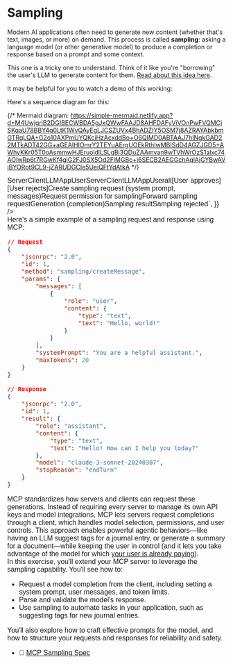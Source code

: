 # Sampling

Modern AI applications often need to generate new content (whether that's text,
images, or more) on demand. This process is called **sampling**: asking a
language model (or other generative model) to produce a completion or response
based on a prompt and some context.

This one is a tricky one to understand. Think of it like you're "borrowing" the
user's LLM to generate content for them.
[Read about this idea here](https://www.epicai.pro/how-to-use-sampling-in-mcp-borrow-the-users-llm-o7nk3).

It may be helpful for you to watch a demo of this working:

<EpicVideo url="https://www.epicai.pro/using-mcp-sampling-in-vs-code-insiders-dd12d" />

Here's a sequence diagram for this:

{/* Mermaid diagram: https://simple-mermaid.netlify.app?d=M4UwjgriB2DGIBECWBDA5gJxQWwFAAJD8AHFDAFyViVOnPwFVQMCjSKqaU78BBY4q0LtK1WvQAyEgLJCSZUVx4BhADZIY5OSM7j8AZRAYAbkbmGTRgLQA+G2o10AXPmUYQKciHzAcxddBo+O6QIMD0ABTAAJ7hINgkGAD22MTkADT42GG+aGEAlHIOmrY2TEYuAErgUOEkRthIwMBISdD4AGZJGD5+AWhyKKr05T0oAsmmwHJEruoldlLSLgBi3QDuZAAmvan9wTVhWrOzS1alxc74AOIwRp6t7RGwKf4glG2FJ0SX5Od2FlMGBc+j6SECB2AEGGchAqlAjGYBwAViBYORpt9CL9-jZARUDGCIe5UeiQFtYdAtkA */}

<div
	dangerouslySetInnerHTML={{
		__html: `<svg aria-roledescription="sequence" role="graphics-document document" viewBox="-50 -10 1387 571" style="max-width: 1387px;" xmlns="http://www.w3.org/2000/svg" width="100%" id="smd-ul1lek8gxje"><g><rect class="actor actor-bottom" ry="3" rx="3" name="Server" height="65" width="150" stroke="#666" fill="#eaeaea" y="485" x="1137"></rect><text style="text-anchor: middle; font-size: 16px; font-weight: 400;" class="actor actor-box" alignment-baseline="central" dominant-baseline="central" y="517.5" x="1212"><tspan dy="0" x="1212">Server</tspan></text></g><g><rect class="actor actor-bottom" ry="3" rx="3" name="Client" height="65" width="150" stroke="#666" fill="#eaeaea" y="485" x="667"></rect><text style="text-anchor: middle; font-size: 16px; font-weight: 400;" class="actor actor-box" alignment-baseline="central" dominant-baseline="central" y="517.5" x="742"><tspan dy="0" x="742">Client</tspan></text></g><g><rect class="actor actor-bottom" ry="3" rx="3" name="LLM" height="65" width="150" stroke="#666" fill="#eaeaea" y="485" x="400"></rect><text style="text-anchor: middle; font-size: 16px; font-weight: 400;" class="actor actor-box" alignment-baseline="central" dominant-baseline="central" y="517.5" x="475"><tspan dy="0" x="475">LLM</tspan></text></g><g><rect class="actor actor-bottom" ry="3" rx="3" name="App" height="65" width="150" stroke="#666" fill="#eaeaea" y="485" x="200"></rect><text style="text-anchor: middle; font-size: 16px; font-weight: 400;" class="actor actor-box" alignment-baseline="central" dominant-baseline="central" y="517.5" x="275"><tspan dy="0" x="275">App</tspan></text></g><g><rect class="actor actor-bottom" ry="3" rx="3" name="User" height="65" width="150" stroke="#666" fill="#eaeaea" y="485" x="0"></rect><text style="text-anchor: middle; font-size: 16px; font-weight: 400;" class="actor actor-box" alignment-baseline="central" dominant-baseline="central" y="517.5" x="75"><tspan dy="0" x="75">User</tspan></text></g><g><line name="Server" stroke="#999" stroke-width="0.5px" class="actor-line 200" y2="485" x2="1212" y1="65" x1="1212" id="actor163"></line><g id="root-163"><rect class="actor actor-top" ry="3" rx="3" name="Server" height="65" width="150" stroke="#666" fill="#eaeaea" y="0" x="1137"></rect><text style="text-anchor: middle; font-size: 16px; font-weight: 400;" class="actor actor-box" alignment-baseline="central" dominant-baseline="central" y="32.5" x="1212"><tspan dy="0" x="1212">Server</tspan></text></g></g><g><line name="Client" stroke="#999" stroke-width="0.5px" class="actor-line 200" y2="485" x2="742" y1="65" x1="742" id="actor162"></line><g id="root-162"><rect class="actor actor-top" ry="3" rx="3" name="Client" height="65" width="150" stroke="#666" fill="#eaeaea" y="0" x="667"></rect><text style="text-anchor: middle; font-size: 16px; font-weight: 400;" class="actor actor-box" alignment-baseline="central" dominant-baseline="central" y="32.5" x="742"><tspan dy="0" x="742">Client</tspan></text></g></g><g><line name="LLM" stroke="#999" stroke-width="0.5px" class="actor-line 200" y2="485" x2="475" y1="65" x1="475" id="actor161"></line><g id="root-161"><rect class="actor actor-top" ry="3" rx="3" name="LLM" height="65" width="150" stroke="#666" fill="#eaeaea" y="0" x="400"></rect><text style="text-anchor: middle; font-size: 16px; font-weight: 400;" class="actor actor-box" alignment-baseline="central" dominant-baseline="central" y="32.5" x="475"><tspan dy="0" x="475">LLM</tspan></text></g></g><g><line name="App" stroke="#999" stroke-width="0.5px" class="actor-line 200" y2="485" x2="275" y1="65" x1="275" id="actor160"></line><g id="root-160"><rect class="actor actor-top" ry="3" rx="3" name="App" height="65" width="150" stroke="#666" fill="#eaeaea" y="0" x="200"></rect><text style="text-anchor: middle; font-size: 16px; font-weight: 400;" class="actor actor-box" alignment-baseline="central" dominant-baseline="central" y="32.5" x="275"><tspan dy="0" x="275">App</tspan></text></g></g><g><line name="User" stroke="#999" stroke-width="0.5px" class="actor-line 200" y2="485" x2="75" y1="65" x1="75" id="actor159"></line><g id="root-159"><rect class="actor actor-top" ry="3" rx="3" name="User" height="65" width="150" stroke="#666" fill="#eaeaea" y="0" x="0"></rect><text style="text-anchor: middle; font-size: 16px; font-weight: 400;" class="actor actor-box" alignment-baseline="central" dominant-baseline="central" y="32.5" x="75"><tspan dy="0" x="75">User</tspan></text></g></g><style>#smd-ul1lek8gxje{font-family:"trebuchet ms",verdana,arial,sans-serif;font-size:16px;fill:#333;}@keyframes edge-animation-frame{from{stroke-dashoffset:0;}}@keyframes dash{to{stroke-dashoffset:0;}}#smd-ul1lek8gxje .edge-animation-slow{stroke-dasharray:9,5!important;stroke-dashoffset:900;animation:dash 50s linear infinite;stroke-linecap:round;}#smd-ul1lek8gxje .edge-animation-fast{stroke-dasharray:9,5!important;stroke-dashoffset:900;animation:dash 20s linear infinite;stroke-linecap:round;}#smd-ul1lek8gxje .error-icon{fill:#552222;}#smd-ul1lek8gxje .error-text{fill:#552222;stroke:#552222;}#smd-ul1lek8gxje .edge-thickness-normal{stroke-width:1px;}#smd-ul1lek8gxje .edge-thickness-thick{stroke-width:3.5px;}#smd-ul1lek8gxje .edge-pattern-solid{stroke-dasharray:0;}#smd-ul1lek8gxje .edge-thickness-invisible{stroke-width:0;fill:none;}#smd-ul1lek8gxje .edge-pattern-dashed{stroke-dasharray:3;}#smd-ul1lek8gxje .edge-pattern-dotted{stroke-dasharray:2;}#smd-ul1lek8gxje .marker{fill:#333333;stroke:#333333;}#smd-ul1lek8gxje .marker.cross{stroke:#333333;}#smd-ul1lek8gxje svg{font-family:"trebuchet ms",verdana,arial,sans-serif;font-size:16px;}#smd-ul1lek8gxje p{margin:0;}#smd-ul1lek8gxje .actor{stroke:hsl(259.6261682243, 59.7765363128%, 87.9019607843%);fill:#ECECFF;}#smd-ul1lek8gxje text.actor&gt;tspan{fill:black;stroke:none;}#smd-ul1lek8gxje .actor-line{stroke:hsl(259.6261682243, 59.7765363128%, 87.9019607843%);}#smd-ul1lek8gxje .messageLine0{stroke-width:1.5;stroke-dasharray:none;stroke:#333;}#smd-ul1lek8gxje .messageLine1{stroke-width:1.5;stroke-dasharray:2,2;stroke:#333;}#smd-ul1lek8gxje #arrowhead path{fill:#333;stroke:#333;}#smd-ul1lek8gxje .sequenceNumber{fill:white;}#smd-ul1lek8gxje #sequencenumber{fill:#333;}#smd-ul1lek8gxje #crosshead path{fill:#333;stroke:#333;}#smd-ul1lek8gxje .messageText{fill:#333;stroke:none;}#smd-ul1lek8gxje .labelBox{stroke:hsl(259.6261682243, 59.7765363128%, 87.9019607843%);fill:#ECECFF;}#smd-ul1lek8gxje .labelText,#smd-ul1lek8gxje .labelText&gt;tspan{fill:black;stroke:none;}#smd-ul1lek8gxje .loopText,#smd-ul1lek8gxje .loopText&gt;tspan{fill:black;stroke:none;}#smd-ul1lek8gxje .loopLine{stroke-width:2px;stroke-dasharray:2,2;stroke:hsl(259.6261682243, 59.7765363128%, 87.9019607843%);fill:hsl(259.6261682243, 59.7765363128%, 87.9019607843%);}#smd-ul1lek8gxje .note{stroke:#aaaa33;fill:#fff5ad;}#smd-ul1lek8gxje .noteText,#smd-ul1lek8gxje .noteText&gt;tspan{fill:black;stroke:none;}#smd-ul1lek8gxje .activation0{fill:#f4f4f4;stroke:#666;}#smd-ul1lek8gxje .activation1{fill:#f4f4f4;stroke:#666;}#smd-ul1lek8gxje .activation2{fill:#f4f4f4;stroke:#666;}#smd-ul1lek8gxje .actorPopupMenu{position:absolute;}#smd-ul1lek8gxje .actorPopupMenuPanel{position:absolute;fill:#ECECFF;box-shadow:0px 8px 16px 0px rgba(0,0,0,0.2);filter:drop-shadow(3px 5px 2px rgb(0 0 0 / 0.4));}#smd-ul1lek8gxje .actor-man line{stroke:hsl(259.6261682243, 59.7765363128%, 87.9019607843%);fill:#ECECFF;}#smd-ul1lek8gxje .actor-man circle,#smd-ul1lek8gxje line{stroke:hsl(259.6261682243, 59.7765363128%, 87.9019607843%);fill:#ECECFF;stroke-width:2px;}#smd-ul1lek8gxje :root{--mermaid-font-family:"trebuchet ms",verdana,arial,sans-serif;}</style><g></g><defs><symbol height="24" width="24" id="computer"><path d="M2 2v13h20v-13h-20zm18 11h-16v-9h16v9zm-10.228 6l.466-1h3.524l.467 1h-4.457zm14.228 3h-24l2-6h2.104l-1.33 4h18.45l-1.297-4h2.073l2 6zm-5-10h-14v-7h14v7z" transform="scale(.5)"></path></symbol></defs><defs><symbol clip-rule="evenodd" fill-rule="evenodd" id="database"><path d="M12.258.001l.256.004.255.005.253.008.251.01.249.012.247.015.246.016.242.019.241.02.239.023.236.024.233.027.231.028.229.031.225.032.223.034.22.036.217.038.214.04.211.041.208.043.205.045.201.046.198.048.194.05.191.051.187.053.183.054.18.056.175.057.172.059.168.06.163.061.16.063.155.064.15.066.074.033.073.033.071.034.07.034.069.035.068.035.067.035.066.035.064.036.064.036.062.036.06.036.06.037.058.037.058.037.055.038.055.038.053.038.052.038.051.039.05.039.048.039.047.039.045.04.044.04.043.04.041.04.04.041.039.041.037.041.036.041.034.041.033.042.032.042.03.042.029.042.027.042.026.043.024.043.023.043.021.043.02.043.018.044.017.043.015.044.013.044.012.044.011.045.009.044.007.045.006.045.004.045.002.045.001.045v17l-.001.045-.002.045-.004.045-.006.045-.007.045-.009.044-.011.045-.012.044-.013.044-.015.044-.017.043-.018.044-.02.043-.021.043-.023.043-.024.043-.026.043-.027.042-.029.042-.03.042-.032.042-.033.042-.034.041-.036.041-.037.041-.039.041-.04.041-.041.04-.043.04-.044.04-.045.04-.047.039-.048.039-.05.039-.051.039-.052.038-.053.038-.055.038-.055.038-.058.037-.058.037-.06.037-.06.036-.062.036-.064.036-.064.036-.066.035-.067.035-.068.035-.069.035-.07.034-.071.034-.073.033-.074.033-.15.066-.155.064-.16.063-.163.061-.168.06-.172.059-.175.057-.18.056-.183.054-.187.053-.191.051-.194.05-.198.048-.201.046-.205.045-.208.043-.211.041-.214.04-.217.038-.22.036-.223.034-.225.032-.229.031-.231.028-.233.027-.236.024-.239.023-.241.02-.242.019-.246.016-.247.015-.249.012-.251.01-.253.008-.255.005-.256.004-.258.001-.258-.001-.256-.004-.255-.005-.253-.008-.251-.01-.249-.012-.247-.015-.245-.016-.243-.019-.241-.02-.238-.023-.236-.024-.234-.027-.231-.028-.228-.031-.226-.032-.223-.034-.22-.036-.217-.038-.214-.04-.211-.041-.208-.043-.204-.045-.201-.046-.198-.048-.195-.05-.19-.051-.187-.053-.184-.054-.179-.056-.176-.057-.172-.059-.167-.06-.164-.061-.159-.063-.155-.064-.151-.066-.074-.033-.072-.033-.072-.034-.07-.034-.069-.035-.068-.035-.067-.035-.066-.035-.064-.036-.063-.036-.062-.036-.061-.036-.06-.037-.058-.037-.057-.037-.056-.038-.055-.038-.053-.038-.052-.038-.051-.039-.049-.039-.049-.039-.046-.039-.046-.04-.044-.04-.043-.04-.041-.04-.04-.041-.039-.041-.037-.041-.036-.041-.034-.041-.033-.042-.032-.042-.03-.042-.029-.042-.027-.042-.026-.043-.024-.043-.023-.043-.021-.043-.02-.043-.018-.044-.017-.043-.015-.044-.013-.044-.012-.044-.011-.045-.009-.044-.007-.045-.006-.045-.004-.045-.002-.045-.001-.045v-17l.001-.045.002-.045.004-.045.006-.045.007-.045.009-.044.011-.045.012-.044.013-.044.015-.044.017-.043.018-.044.02-.043.021-.043.023-.043.024-.043.026-.043.027-.042.029-.042.03-.042.032-.042.033-.042.034-.041.036-.041.037-.041.039-.041.04-.041.041-.04.043-.04.044-.04.046-.04.046-.039.049-.039.049-.039.051-.039.052-.038.053-.038.055-.038.056-.038.057-.037.058-.037.06-.037.061-.036.062-.036.063-.036.064-.036.066-.035.067-.035.068-.035.069-.035.07-.034.072-.034.072-.033.074-.033.151-.066.155-.064.159-.063.164-.061.167-.06.172-.059.176-.057.179-.056.184-.054.187-.053.19-.051.195-.05.198-.048.201-.046.204-.045.208-.043.211-.041.214-.04.217-.038.22-.036.223-.034.226-.032.228-.031.231-.028.234-.027.236-.024.238-.023.241-.02.243-.019.245-.016.247-.015.249-.012.251-.01.253-.008.255-.005.256-.004.258-.001.258.001zm-9.258 20.499v.01l.001.021.003.021.004.022.005.021.006.022.007.022.009.023.01.022.011.023.012.023.013.023.015.023.016.024.017.023.018.024.019.024.021.024.022.025.023.024.024.025.052.049.056.05.061.051.066.051.07.051.075.051.079.052.084.052.088.052.092.052.097.052.102.051.105.052.11.052.114.051.119.051.123.051.127.05.131.05.135.05.139.048.144.049.147.047.152.047.155.047.16.045.163.045.167.043.171.043.176.041.178.041.183.039.187.039.19.037.194.035.197.035.202.033.204.031.209.03.212.029.216.027.219.025.222.024.226.021.23.02.233.018.236.016.24.015.243.012.246.01.249.008.253.005.256.004.259.001.26-.001.257-.004.254-.005.25-.008.247-.011.244-.012.241-.014.237-.016.233-.018.231-.021.226-.021.224-.024.22-.026.216-.027.212-.028.21-.031.205-.031.202-.034.198-.034.194-.036.191-.037.187-.039.183-.04.179-.04.175-.042.172-.043.168-.044.163-.045.16-.046.155-.046.152-.047.148-.048.143-.049.139-.049.136-.05.131-.05.126-.05.123-.051.118-.052.114-.051.11-.052.106-.052.101-.052.096-.052.092-.052.088-.053.083-.051.079-.052.074-.052.07-.051.065-.051.06-.051.056-.05.051-.05.023-.024.023-.025.021-.024.02-.024.019-.024.018-.024.017-.024.015-.023.014-.024.013-.023.012-.023.01-.023.01-.022.008-.022.006-.022.006-.022.004-.022.004-.021.001-.021.001-.021v-4.127l-.077.055-.08.053-.083.054-.085.053-.087.052-.09.052-.093.051-.095.05-.097.05-.1.049-.102.049-.105.048-.106.047-.109.047-.111.046-.114.045-.115.045-.118.044-.12.043-.122.042-.124.042-.126.041-.128.04-.13.04-.132.038-.134.038-.135.037-.138.037-.139.035-.142.035-.143.034-.144.033-.147.032-.148.031-.15.03-.151.03-.153.029-.154.027-.156.027-.158.026-.159.025-.161.024-.162.023-.163.022-.165.021-.166.02-.167.019-.169.018-.169.017-.171.016-.173.015-.173.014-.175.013-.175.012-.177.011-.178.01-.179.008-.179.008-.181.006-.182.005-.182.004-.184.003-.184.002h-.37l-.184-.002-.184-.003-.182-.004-.182-.005-.181-.006-.179-.008-.179-.008-.178-.01-.176-.011-.176-.012-.175-.013-.173-.014-.172-.015-.171-.016-.17-.017-.169-.018-.167-.019-.166-.02-.165-.021-.163-.022-.162-.023-.161-.024-.159-.025-.157-.026-.156-.027-.155-.027-.153-.029-.151-.03-.15-.03-.148-.031-.146-.032-.145-.033-.143-.034-.141-.035-.14-.035-.137-.037-.136-.037-.134-.038-.132-.038-.13-.04-.128-.04-.126-.041-.124-.042-.122-.042-.12-.044-.117-.043-.116-.045-.113-.045-.112-.046-.109-.047-.106-.047-.105-.048-.102-.049-.1-.049-.097-.05-.095-.05-.093-.052-.09-.051-.087-.052-.085-.053-.083-.054-.08-.054-.077-.054v4.127zm0-5.654v.011l.001.021.003.021.004.021.005.022.006.022.007.022.009.022.01.022.011.023.012.023.013.023.015.024.016.023.017.024.018.024.019.024.021.024.022.024.023.025.024.024.052.05.056.05.061.05.066.051.07.051.075.052.079.051.084.052.088.052.092.052.097.052.102.052.105.052.11.051.114.051.119.052.123.05.127.051.131.05.135.049.139.049.144.048.147.048.152.047.155.046.16.045.163.045.167.044.171.042.176.042.178.04.183.04.187.038.19.037.194.036.197.034.202.033.204.032.209.03.212.028.216.027.219.025.222.024.226.022.23.02.233.018.236.016.24.014.243.012.246.01.249.008.253.006.256.003.259.001.26-.001.257-.003.254-.006.25-.008.247-.01.244-.012.241-.015.237-.016.233-.018.231-.02.226-.022.224-.024.22-.025.216-.027.212-.029.21-.03.205-.032.202-.033.198-.035.194-.036.191-.037.187-.039.183-.039.179-.041.175-.042.172-.043.168-.044.163-.045.16-.045.155-.047.152-.047.148-.048.143-.048.139-.05.136-.049.131-.05.126-.051.123-.051.118-.051.114-.052.11-.052.106-.052.101-.052.096-.052.092-.052.088-.052.083-.052.079-.052.074-.051.07-.052.065-.051.06-.05.056-.051.051-.049.023-.025.023-.024.021-.025.02-.024.019-.024.018-.024.017-.024.015-.023.014-.023.013-.024.012-.022.01-.023.01-.023.008-.022.006-.022.006-.022.004-.021.004-.022.001-.021.001-.021v-4.139l-.077.054-.08.054-.083.054-.085.052-.087.053-.09.051-.093.051-.095.051-.097.05-.1.049-.102.049-.105.048-.106.047-.109.047-.111.046-.114.045-.115.044-.118.044-.12.044-.122.042-.124.042-.126.041-.128.04-.13.039-.132.039-.134.038-.135.037-.138.036-.139.036-.142.035-.143.033-.144.033-.147.033-.148.031-.15.03-.151.03-.153.028-.154.028-.156.027-.158.026-.159.025-.161.024-.162.023-.163.022-.165.021-.166.02-.167.019-.169.018-.169.017-.171.016-.173.015-.173.014-.175.013-.175.012-.177.011-.178.009-.179.009-.179.007-.181.007-.182.005-.182.004-.184.003-.184.002h-.37l-.184-.002-.184-.003-.182-.004-.182-.005-.181-.007-.179-.007-.179-.009-.178-.009-.176-.011-.176-.012-.175-.013-.173-.014-.172-.015-.171-.016-.17-.017-.169-.018-.167-.019-.166-.02-.165-.021-.163-.022-.162-.023-.161-.024-.159-.025-.157-.026-.156-.027-.155-.028-.153-.028-.151-.03-.15-.03-.148-.031-.146-.033-.145-.033-.143-.033-.141-.035-.14-.036-.137-.036-.136-.037-.134-.038-.132-.039-.13-.039-.128-.04-.126-.041-.124-.042-.122-.043-.12-.043-.117-.044-.116-.044-.113-.046-.112-.046-.109-.046-.106-.047-.105-.048-.102-.049-.1-.049-.097-.05-.095-.051-.093-.051-.09-.051-.087-.053-.085-.052-.083-.054-.08-.054-.077-.054v4.139zm0-5.666v.011l.001.02.003.022.004.021.005.022.006.021.007.022.009.023.01.022.011.023.012.023.013.023.015.023.016.024.017.024.018.023.019.024.021.025.022.024.023.024.024.025.052.05.056.05.061.05.066.051.07.051.075.052.079.051.084.052.088.052.092.052.097.052.102.052.105.051.11.052.114.051.119.051.123.051.127.05.131.05.135.05.139.049.144.048.147.048.152.047.155.046.16.045.163.045.167.043.171.043.176.042.178.04.183.04.187.038.19.037.194.036.197.034.202.033.204.032.209.03.212.028.216.027.219.025.222.024.226.021.23.02.233.018.236.017.24.014.243.012.246.01.249.008.253.006.256.003.259.001.26-.001.257-.003.254-.006.25-.008.247-.01.244-.013.241-.014.237-.016.233-.018.231-.02.226-.022.224-.024.22-.025.216-.027.212-.029.21-.03.205-.032.202-.033.198-.035.194-.036.191-.037.187-.039.183-.039.179-.041.175-.042.172-.043.168-.044.163-.045.16-.045.155-.047.152-.047.148-.048.143-.049.139-.049.136-.049.131-.051.126-.05.123-.051.118-.052.114-.051.11-.052.106-.052.101-.052.096-.052.092-.052.088-.052.083-.052.079-.052.074-.052.07-.051.065-.051.06-.051.056-.05.051-.049.023-.025.023-.025.021-.024.02-.024.019-.024.018-.024.017-.024.015-.023.014-.024.013-.023.012-.023.01-.022.01-.023.008-.022.006-.022.006-.022.004-.022.004-.021.001-.021.001-.021v-4.153l-.077.054-.08.054-.083.053-.085.053-.087.053-.09.051-.093.051-.095.051-.097.05-.1.049-.102.048-.105.048-.106.048-.109.046-.111.046-.114.046-.115.044-.118.044-.12.043-.122.043-.124.042-.126.041-.128.04-.13.039-.132.039-.134.038-.135.037-.138.036-.139.036-.142.034-.143.034-.144.033-.147.032-.148.032-.15.03-.151.03-.153.028-.154.028-.156.027-.158.026-.159.024-.161.024-.162.023-.163.023-.165.021-.166.02-.167.019-.169.018-.169.017-.171.016-.173.015-.173.014-.175.013-.175.012-.177.01-.178.01-.179.009-.179.007-.181.006-.182.006-.182.004-.184.003-.184.001-.185.001-.185-.001-.184-.001-.184-.003-.182-.004-.182-.006-.181-.006-.179-.007-.179-.009-.178-.01-.176-.01-.176-.012-.175-.013-.173-.014-.172-.015-.171-.016-.17-.017-.169-.018-.167-.019-.166-.02-.165-.021-.163-.023-.162-.023-.161-.024-.159-.024-.157-.026-.156-.027-.155-.028-.153-.028-.151-.03-.15-.03-.148-.032-.146-.032-.145-.033-.143-.034-.141-.034-.14-.036-.137-.036-.136-.037-.134-.038-.132-.039-.13-.039-.128-.041-.126-.041-.124-.041-.122-.043-.12-.043-.117-.044-.116-.044-.113-.046-.112-.046-.109-.046-.106-.048-.105-.048-.102-.048-.1-.05-.097-.049-.095-.051-.093-.051-.09-.052-.087-.052-.085-.053-.083-.053-.08-.054-.077-.054v4.153zm8.74-8.179l-.257.004-.254.005-.25.008-.247.011-.244.012-.241.014-.237.016-.233.018-.231.021-.226.022-.224.023-.22.026-.216.027-.212.028-.21.031-.205.032-.202.033-.198.034-.194.036-.191.038-.187.038-.183.04-.179.041-.175.042-.172.043-.168.043-.163.045-.16.046-.155.046-.152.048-.148.048-.143.048-.139.049-.136.05-.131.05-.126.051-.123.051-.118.051-.114.052-.11.052-.106.052-.101.052-.096.052-.092.052-.088.052-.083.052-.079.052-.074.051-.07.052-.065.051-.06.05-.056.05-.051.05-.023.025-.023.024-.021.024-.02.025-.019.024-.018.024-.017.023-.015.024-.014.023-.013.023-.012.023-.01.023-.01.022-.008.022-.006.023-.006.021-.004.022-.004.021-.001.021-.001.021.001.021.001.021.004.021.004.022.006.021.006.023.008.022.01.022.01.023.012.023.013.023.014.023.015.024.017.023.018.024.019.024.02.025.021.024.023.024.023.025.051.05.056.05.06.05.065.051.07.052.074.051.079.052.083.052.088.052.092.052.096.052.101.052.106.052.11.052.114.052.118.051.123.051.126.051.131.05.136.05.139.049.143.048.148.048.152.048.155.046.16.046.163.045.168.043.172.043.175.042.179.041.183.04.187.038.191.038.194.036.198.034.202.033.205.032.21.031.212.028.216.027.22.026.224.023.226.022.231.021.233.018.237.016.241.014.244.012.247.011.25.008.254.005.257.004.26.001.26-.001.257-.004.254-.005.25-.008.247-.011.244-.012.241-.014.237-.016.233-.018.231-.021.226-.022.224-.023.22-.026.216-.027.212-.028.21-.031.205-.032.202-.033.198-.034.194-.036.191-.038.187-.038.183-.04.179-.041.175-.042.172-.043.168-.043.163-.045.16-.046.155-.046.152-.048.148-.048.143-.048.139-.049.136-.05.131-.05.126-.051.123-.051.118-.051.114-.052.11-.052.106-.052.101-.052.096-.052.092-.052.088-.052.083-.052.079-.052.074-.051.07-.052.065-.051.06-.05.056-.05.051-.05.023-.025.023-.024.021-.024.02-.025.019-.024.018-.024.017-.023.015-.024.014-.023.013-.023.012-.023.01-.023.01-.022.008-.022.006-.023.006-.021.004-.022.004-.021.001-.021.001-.021-.001-.021-.001-.021-.004-.021-.004-.022-.006-.021-.006-.023-.008-.022-.01-.022-.01-.023-.012-.023-.013-.023-.014-.023-.015-.024-.017-.023-.018-.024-.019-.024-.02-.025-.021-.024-.023-.024-.023-.025-.051-.05-.056-.05-.06-.05-.065-.051-.07-.052-.074-.051-.079-.052-.083-.052-.088-.052-.092-.052-.096-.052-.101-.052-.106-.052-.11-.052-.114-.052-.118-.051-.123-.051-.126-.051-.131-.05-.136-.05-.139-.049-.143-.048-.148-.048-.152-.048-.155-.046-.16-.046-.163-.045-.168-.043-.172-.043-.175-.042-.179-.041-.183-.04-.187-.038-.191-.038-.194-.036-.198-.034-.202-.033-.205-.032-.21-.031-.212-.028-.216-.027-.22-.026-.224-.023-.226-.022-.231-.021-.233-.018-.237-.016-.241-.014-.244-.012-.247-.011-.25-.008-.254-.005-.257-.004-.26-.001-.26.001z" transform="scale(.5)"></path></symbol></defs><defs><symbol height="24" width="24" id="clock"><path d="M12 2c5.514 0 10 4.486 10 10s-4.486 10-10 10-10-4.486-10-10 4.486-10 10-10zm0-2c-6.627 0-12 5.373-12 12s5.373 12 12 12 12-5.373 12-12-5.373-12-12-12zm5.848 12.459c.202.038.202.333.001.372-1.907.361-6.045 1.111-6.547 1.111-.719 0-1.301-.582-1.301-1.301 0-.512.77-5.447 1.125-7.445.034-.192.312-.181.343.014l.985 6.238 5.394 1.011z" transform="scale(.5)"></path></symbol></defs><defs><marker orient="auto-start-reverse" markerHeight="12" markerWidth="12" markerUnits="userSpaceOnUse" refY="5" refX="7.9" id="arrowhead"><path d="M -1 0 L 10 5 L 0 10 z"></path></marker></defs><defs><marker refY="4.5" refX="4" orient="auto" markerHeight="8" markerWidth="15" id="crosshead"><path style="stroke-dasharray: 0, 0;" d="M 1,2 L 6,7 M 6,2 L 1,7" stroke-width="1pt" stroke="#000000" fill="none"></path></marker></defs><defs><marker orient="auto" markerHeight="28" markerWidth="20" refY="7" refX="15.5" id="filled-head"><path d="M 18,7 L9,13 L14,7 L9,1 Z"></path></marker></defs><defs><marker orient="auto" markerHeight="40" markerWidth="60" refY="15" refX="15" id="sequencenumber"><circle r="6" cy="15" cx="15"></circle></marker></defs><g><line class="loopLine" y2="175" x2="1223" y1="175" x1="464"></line><line class="loopLine" y2="465" x2="1223" y1="175" x1="1223"></line><line class="loopLine" y2="465" x2="1223" y1="465" x1="464"></line><line class="loopLine" y2="465" x2="464" y1="175" x1="464"></line><line style="stroke-dasharray: 3, 3;" class="loopLine" y2="375" x2="1223" y1="375" x1="464"></line><polygon class="labelBox" points="464,175 514,175 514,188 505.6,195 464,195"></polygon><text style="font-size: 16px; font-weight: 400;" class="labelText" alignment-baseline="middle" dominant-baseline="middle" text-anchor="middle" y="188" x="489">alt</text><text style="font-size: 16px; font-weight: 400;" class="loopText" text-anchor="middle" y="193" x="868.5"><tspan x="868.5">[User approves]</tspan></text><text style="font-size: 16px; font-weight: 400;" class="loopText" text-anchor="middle" y="393" x="843.5">[User rejects]</text></g><text style="font-size: 16px; font-weight: 400;" dy="1em" class="messageText" alignment-baseline="middle" dominant-baseline="middle" text-anchor="middle" y="80" x="979">Create sampling request (system prompt, messages)</text><line style="fill: none;" marker-end="url(#arrowhead)" stroke="none" stroke-width="2" class="messageLine0" y2="115" x2="746" y1="115" x1="1211"></line><text style="font-size: 16px; font-weight: 400;" dy="1em" class="messageText" alignment-baseline="middle" dominant-baseline="middle" text-anchor="middle" y="130" x="410">Request permission for sampling</text><line style="fill: none;" marker-end="url(#arrowhead)" stroke="none" stroke-width="2" class="messageLine0" y2="165" x2="79" y1="165" x1="741"></line><text style="font-size: 16px; font-weight: 400;" dy="1em" class="messageText" alignment-baseline="middle" dominant-baseline="middle" text-anchor="middle" y="225" x="610">Forward sampling request</text><line style="fill: none;" marker-end="url(#arrowhead)" stroke="none" stroke-width="2" class="messageLine0" y2="260" x2="479" y1="260" x1="741"></line><text style="font-size: 16px; font-weight: 400;" dy="1em" class="messageText" alignment-baseline="middle" dominant-baseline="middle" text-anchor="middle" y="275" x="607">Generation (completion)</text><line style="stroke-dasharray: 3, 3; fill: none;" marker-end="url(#arrowhead)" stroke="none" stroke-width="2" class="messageLine1" y2="310" x2="738" y1="310" x1="476"></line><text style="font-size: 16px; font-weight: 400;" dy="1em" class="messageText" alignment-baseline="middle" dominant-baseline="middle" text-anchor="middle" y="325" x="976">Sampling result</text><line style="stroke-dasharray: 3, 3; fill: none;" marker-end="url(#arrowhead)" stroke="none" stroke-width="2" class="messageLine1" y2="360" x2="1208" y1="360" x1="743"></line><text style="font-size: 16px; font-weight: 400;" dy="1em" class="messageText" alignment-baseline="middle" dominant-baseline="middle" text-anchor="middle" y="420" x="976">Sampling rejected</text><line style="stroke-dasharray: 3, 3; fill: none;" marker-end="url(#arrowhead)" stroke="none" stroke-width="2" class="messageLine1" y2="455" x2="1208" y1="455" x1="743"></line></svg>`,
	}}
/>

Here's a simple example of a sampling request and response using MCP:

```json
// Request
{
	"jsonrpc": "2.0",
	"id": 1,
	"method": "sampling/createMessage",
	"params": {
		"messages": [
			{
				"role": "user",
				"content": {
					"type": "text",
					"text": "Hello, world!"
				}
			}
		],
		"systemPrompt": "You are a helpful assistant.",
		"maxTokens": 20
	}
}
```

```json
// Response
{
	"jsonrpc": "2.0",
	"id": 1,
	"result": {
		"role": "assistant",
		"content": {
			"type": "text",
			"text": "Hello! How can I help you today?"
		},
		"model": "claude-3-sonnet-20240307",
		"stopReason": "endTurn"
	}
}
```

MCP standardizes how servers and clients can request these generations. Instead
of requiring every server to manage its own API keys and model integrations, MCP
lets servers request completions through a client, which handles model
selection, permissions, and user controls. This approach enables powerful
agentic behaviors—like having an LLM suggest tags for a journal entry, or
generate a summary for a document—while keeping the user in control (and it lets
you take advantage of the model for which
[your user is already paying](https://www.epicai.pro/the-cost-effective-promise-of-model-context-protocol-mcp-jnwt3)).

In this exercise, you'll extend your MCP server to leverage the sampling
capability. You'll see how to:

- Request a model completion from the client, including setting a system prompt,
  user messages, and token limits.
- Parse and validate the model's response.
- Use sampling to automate tasks in your application, such as suggesting tags
  for new journal entries.

You'll also explore how to craft effective prompts for the model, and how to
structure your requests and responses for reliability and safety.

- 📜 [MCP Sampling Spec](https://modelcontextprotocol.io/specification/2025-03-26/client/sampling)
